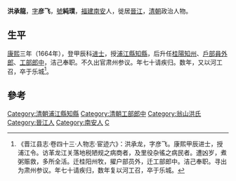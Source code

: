 '''洪承龍'''，[[表字|字]]'''彦飞'''，[[號|號]]'''純璞'''，[[福建|福建]][[南安|南安]]人，徙居[[晉江縣|晉江]]，[[清朝|清朝]]政治人物。

==生平==
[[康熙|康熙]]三年（1664年），登甲辰科[[进士|进士]]，授[[浦江縣|浦江縣]][[知縣|知縣]]，后升任[[桂陽|桂陽]][[知州|知州]]、[[戶部|戶部]][[員外郎|員外郎]]、[[工部|工部]][[郎中|郎中]]，洁己奉职。不久出官肃州参议。年七十请疾归。数年，又以河工召，卒于乐城<ref>《晋江县志·卷四十三·人物志·宦迹六》：洪承龙，字彦飞。康熙甲辰进士，授浦江令。访革龙江关落地税陋规之病商者，及里役杂徭之病民者。遭凶岁，煮粥赈救，多所全活。迁桂阳州牧，擢户部员外，迁工部郎中。洁己奉职。寻出为肃州参议。年七十请疾归，数年复以河工召，卒于乐城。</ref>。

==參考==
{{reflist}}
{{清朝人物小作品}}
{{康熙三年甲辰科殿試金榜}}
{{DEFAULTSORT:Hong洪}}

[[Category:清朝浦江縣知縣|Category:清朝浦江縣知縣]]
[[Category:清朝工部郎中|Category:清朝工部郎中]]
[[Category:翁山洪氏|Category:翁山洪氏]]
[[Category:晉江人|Category:晉江人]]
[[Category:南安人|Category:南安人]]
[[Category:洪姓|C]]